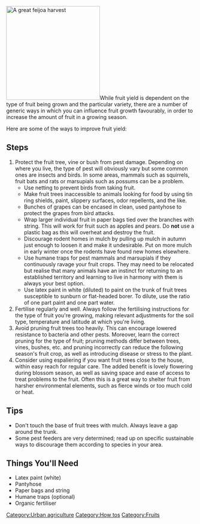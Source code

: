 [[File:Feijoaharvest.png|250px|right|thumb|A great feijoa harvest]]While fruit yield is dependent on the type of fruit being grown and the particular variety, there are a number of generic ways in which you can influence fruit growth favourably, in order to increase the amount of fruit in a growing season. 

Here are some of the ways to improve fruit yield:

== Steps ==
# Protect the fruit tree, vine or bush from pest damage. Depending on where you live, the type of pest will obviously vary but some common ones are insects and birds. In some areas, mammals such as squirrels, fruit bats and rats or marsupials such as possums can be a problem.
#*Use netting to prevent birds from taking fruit.
#*Make fruit trees inaccessible to animals looking for food by using tin ring shields, paint, slippery surfaces, odor repellents, and the like.
#*Bunches of grapes can be encased in clean, used pantyhose to protect the grapes from bird attacks.
#*Wrap larger individual fruit in paper bags tied over the branches with string. This will work for fruit such as apples and pears. Do '''not''' use a plastic bag as this will overheat and destroy the fruit.
#*Discourage rodent homes in mulch by pulling up mulch in autumn just enough to loosen it and make it undesirable. Put on more mulch in early winter once the rodents have found new homes elsewhere.
#*Use humane traps for pest mammals and marsupials if they continuously ravage your fruit crops. They may need to be relocated but realise that many animals have an instinct for returning to an established territory and learning to live in harmony with them is always your best option.
#*Use latex paint in white (diluted) to paint on the trunk of fruit trees susceptible to sunburn or flat-headed borer. To dilute, use the ratio of one part paint and one part water.
# Fertilise regularly and well. Always follow the fertilising instructions for the type of fruit you're growing, making relevant adjustments for the soil type, temperature and latitude at which you're living. 
# Avoid pruning fruit trees too heavily. This can encourage lowered resistance to bacteria and other pests. Moreover, learn the correct pruning for the type of fruit; pruning methods differ between trees, vines, bushes, etc. and pruning incorrectly can reduce the following season's fruit crop, as well as introducing disease or stress to the plant.
# Consider using espaliering if you want fruit trees close to the house, within easy reach for regular care. The added benefit is lovely flowering during blossom season, as well as saving space and ease of access to treat problems to the fruit. Often this is a great way to shelter fruit from harsher environmental elements, such as fierce winds or too much cold or heat.

== Tips ==
* Don't touch the base of fruit trees with mulch. Always leave a gap around the trunk.
* Some pest feeders are very determined; read up on specific sustainable ways to discourage them according to species in your area.

== Things You'll Need ==
* Latex paint (white)
* Pantyhose
* Paper bags and string
* Humane traps (optional)
* Organic fertiliser


[[Category:Urban agriculture]]
[[Category:How tos]]
[[Category:Fruits]]